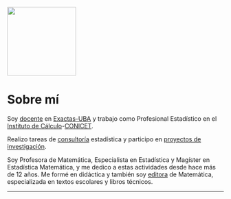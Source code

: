 ![](foto.png){width="160"}

# Sobre mí {#sobremi .unnumbered}

Soy [docente]() en [Exactas-UBA](https://web.dm.uba.ar/index.php/institucional/integrantes/jtp/teacher/parada-dani) y trabajo como Profesional Estadístico en el [Instituto de Cálculo](https://ic.fcen.uba.ar/institucional/integrantes/daniela-parada)-[CONICET](https://www.conicet.gov.ar/new_scp/detalle.php?id=65539&keywords=daniela%2Bparada&articulos=yes).

Realizo tareas de [consultoría]() estadística y participo en [proyectos de investigación]().

Soy Profesora de Matemática, Especialista en Estadística y Magíster en Estadística Matemática, y me dedico a estas actividades desde hace más de 12 años. Me formé en didáctica y también soy [editora]() de Matemática, especializada en textos escolares y libros técnicos.

------------------------------------------------------------------------

